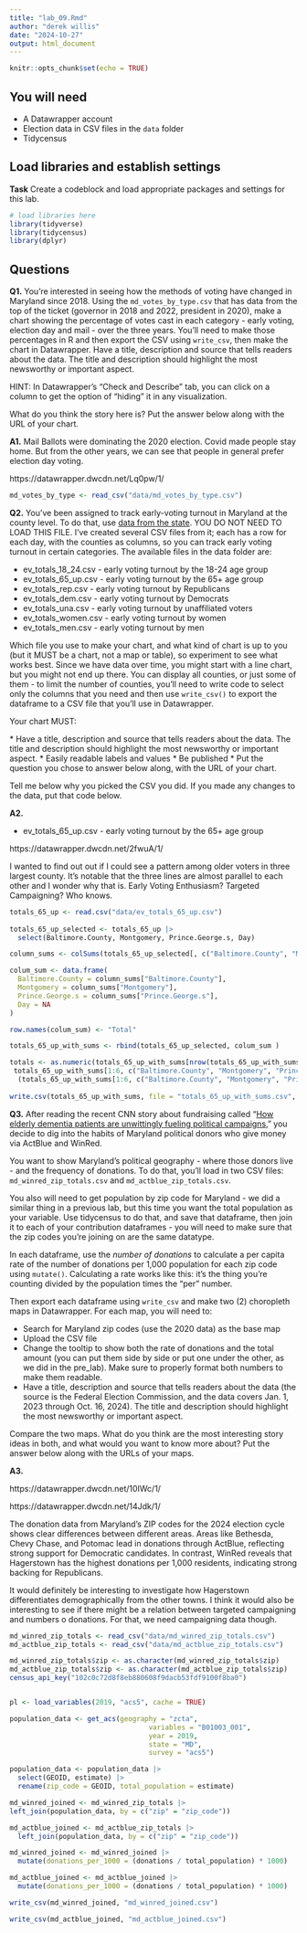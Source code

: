 ```yaml
---
title: "lab_09.Rmd"
author: "derek willis"
date: "2024-10-27"
output: html_document
---
```


```r
knitr::opts_chunk$set(echo = TRUE)
```

## You will need

-   A Datawrapper account
-   Election data in CSV files in the `data` folder
-   Tidycensus

## Load libraries and establish settings

**Task** Create a codeblock and load appropriate packages and settings for this lab.

```r
# load libraries here
library(tidyverse)
library(tidycensus)
library(dplyr)
```

## Questions

**Q1.** You're interested in seeing how the methods of voting have changed in Maryland since 2018. Using the `md_votes_by_type.csv` that has data from the top of the ticket (governor in 2018 and 2022, president in 2020), make a chart showing the percentage of votes cast in each category - early voting, election day and mail - over the three years. You'll need to make those percentages in R and then export the CSV using `write_csv`, then make the chart in Datawrapper. Have a title, description and source that tells readers about the data. The title and description should highlight the most newsworthy or important aspect.

HINT: In Datawrapper's "Check and Describe" tab, you can click on a column to get the option of "hiding" it in any visualization.

What do you think the story here is? Put the answer below along with the URL of your chart.

**A1.**
Mail Ballots were dominating the 2020 election. Covid made people stay home. But from the other years, we can see that people in general prefer election day voting.

https://datawrapper.dwcdn.net/Lq0pw/1/
```r
md_votes_by_type <- read_csv("data/md_votes_by_type.csv") 

```

**Q2.** You've been assigned to track early-voting turnout in Maryland at the county level. To do that, use [data from the state](https://elections.maryland.gov/press_room/2024_stats/PG24/EarlyVoting%20RAW%20data.csv). YOU DO NOT NEED TO LOAD THIS FILE. I've created several CSV files from it; each has a row for each day, with the counties as columns, so you can track early voting turnout in certain categories. The available files in the data folder are:

* ev_totals_18_24.csv - early voting turnout by the 18-24 age group
* ev_totals_65_up.csv - early voting turnout by the 65+ age group
* ev_totals_rep.csv - early voting turnout by Republicans
* ev_totals_dem.csv - early voting turnout by Democrats
* ev_totals_una.csv - early voting turnout by unaffiliated voters
* ev_totals_women.csv - early voting turnout by women
* ev_totals_men.csv - early voting turnout by men

Which file you use to make your chart, and what kind of chart is up to you (but it MUST be a chart, not a map or table), so experiment to see what works best. Since we have data over time, you might start with a line chart, but you might not end up there. You can display all counties, or just some of them - to limit the number of counties, you'll need to write code to select only the columns that you need and then use `write_csv()` to export the dataframe to a CSV file that you'll use in Datawrapper.

Your chart MUST: 

\* Have a title, description and source that tells readers about the data. The title and description should highlight the most newsworthy or important aspect. 
\* Easily readable labels and values 
\* Be published
\* Put the question you chose to answer below along, with the URL of your chart.

Tell me below why you picked the CSV you did. If you made any changes to the data, put that code below.

**A2.** 

* ev_totals_65_up.csv - early voting turnout by the 65+ age group

https://datawrapper.dwcdn.net/2fwuA/1/

I wanted to find out out if I could see a pattern among older voters in three largest county. It's notable that the three lines are almost parallel to each other and I wonder why that is. Early Voting Enthusiasm? Targeted Campaigning? Who knows.

```r
totals_65_up <- read.csv("data/ev_totals_65_up.csv")
  
totals_65_up_selected <- totals_65_up |>
  select(Baltimore.County, Montgomery, Prince.George.s, Day)

column_sums <- colSums(totals_65_up_selected[, c("Baltimore.County", "Montgomery", "Prince.George.s")])

colum_sum <- data.frame(
  Baltimore.County = column_sums["Baltimore.County"],
  Montgomery = column_sums["Montgomery"],
  Prince.George.s = column_sums["Prince.George.s"],
  Day = NA
)

row.names(colum_sum) <- "Total"

totals_65_up_with_sums <- rbind(totals_65_up_selected, colum_sum )

totals <- as.numeric(totals_65_up_with_sums[nrow(totals_65_up_with_sums), c("Baltimore.County", "Montgomery", "Prince.George.s")])
 totals_65_up_with_sums[1:6, c("Baltimore.County", "Montgomery", "Prince.George.s")] <-
  (totals_65_up_with_sums[1:6, c("Baltimore.County", "Montgomery", "Prince.George.s")] / totals) * 100
 
write.csv(totals_65_up_with_sums, file = "totals_65_up_with_sums.csv", row.names = FALSE)

```

**Q3.** After reading the recent CNN story about fundraising called "[How elderly dementia patients are unwittingly fueling political campaigns](https://www.cnn.com/interactive/2024/10/politics/political-fundraising-elderly-election-invs-dg/)," you decide to dig into the habits of Maryland political donors who give money via ActBlue and WinRed.

You want to show Maryland's political geography - where those donors live - and the frequency of donations. To do that, you'll load in two CSV files: `md_winred_zip_totals.csv` and `md_actblue_zip_totals.csv`.

You also will need to get population by zip code for Maryland - we did a similar thing in a previous lab, but this time you want the total population as your variable. Use tidycensus to do that, and save that dataframe, then join it to each of your contribution dataframes - you will need to make sure that the zip codes you're joining on are the same datatype.

In each dataframe, use the _number of donations_ to calculate a per capita rate of the number of donations per 1,000 population for each zip code using `mutate()`. Calculating a rate works like this: it's the thing you're counting divided by the population times the "per" number.

Then export each dataframe using `write_csv` and make two (2) choropleth maps in Datawrapper. For each map, you will need to:

-   Search for Maryland zip codes (use the 2020 data) as the base map
-   Upload the CSV file
-   Change the tooltip to show both the rate of donations and the total amount (you can put them side by side or put one under the other, as we did in the pre_lab). Make sure to properly format both numbers to make them readable.
-   Have a title, description and source that tells readers about the data (the source is the Federal Election Commission, and the data covers Jan. 1, 2023 through Oct. 16, 2024). The title and description should highlight the most newsworthy or important aspect.

Compare the two maps. What do you think are the most interesting story ideas in both, and what would you want to know more about? Put the answer below along with the URLs of your maps.

**A3.** 

https://datawrapper.dwcdn.net/10IWc/1/

https://datawrapper.dwcdn.net/14Jdk/1/

The donation data from Maryland's ZIP codes for the 2024 election cycle shows clear differences between different areas. Areas like Bethesda, Chevy Chase, and Potomac lead in donations through ActBlue, reflecting strong support for Democratic candidates. In contrast, WinRed reveals that Hagerstown has the highest donations per 1,000 residents, indicating strong backing for Republicans.

It would definitely be interesting to investigate how Hagerstown differentiates demographically from the other towns. I think it would also be interesting to see if there might be a relation between targeted campaigning and numbers o donations. For that, we need campaigning data though. 


```r
md_winred_zip_totals <- read_csv("data/md_winred_zip_totals.csv")
md_actblue_zip_totals <- read_csv("data/md_actblue_zip_totals.csv")

md_winred_zip_totals$zip <- as.character(md_winred_zip_totals$zip)
md_actblue_zip_totals$zip <- as.character(md_actblue_zip_totals$zip)
census_api_key("102c0c72d8f8eb880608f9dacb53fdf9100f8ba0")


pl <- load_variables(2019, "acs5", cache = TRUE)

population_data <- get_acs(geography = "zcta", 
                                  variables = "B01003_001", 
                                  year = 2019, 
                                  state = "MD", 
                                  survey = "acs5")

population_data <- population_data |>
  select(GEOID, estimate) |>
  rename(zip_code = GEOID, total_population = estimate)

```
```r
md_winred_joined <- md_winred_zip_totals |>
left_join(population_data, by = c("zip" = "zip_code"))

md_actblue_joined <- md_actblue_zip_totals |>
  left_join(population_data, by = c("zip" = "zip_code"))

```

```r
md_winred_joined <- md_winred_joined |>
  mutate(donations_per_1000 = (donations / total_population) * 1000)

md_actblue_joined <- md_actblue_joined |>
  mutate(donations_per_1000 = (donations / total_population) * 1000)
```

```r
write_csv(md_winred_joined, "md_winred_joined.csv")

write_csv(md_actblue_joined, "md_actblue_joined.csv")

```